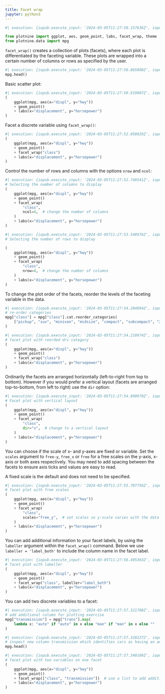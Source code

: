 ```yaml
---
title: Facet wrap
jupyter: python3
---
```


```python
#| execution: {iopub.execute_input: '2024-03-05T11:27:50.157636Z', iopub.status.busy: '2024-03-05T11:27:50.157338Z', iopub.status.idle: '2024-03-05T11:27:50.862578Z', shell.execute_reply: '2024-03-05T11:27:50.861839Z'}

from plotnine import ggplot, aes, geom_point, labs, facet_wrap, theme
from plotnine.data import mpg
```


`facet_wrap()` creates a collection of plots (facets), where each plot is differentiated by the faceting variable. These plots are wrapped into a certain number of columns or rows as specified by the user.


```python
#| execution: {iopub.execute_input: '2024-03-05T11:27:50.865808Z', iopub.status.busy: '2024-03-05T11:27:50.865562Z', iopub.status.idle: '2024-03-05T11:27:50.879202Z', shell.execute_reply: '2024-03-05T11:27:50.878617Z'}
mpg.head()
```

Basic scatter plot:

```python
#| execution: {iopub.execute_input: '2024-03-05T11:27:50.919007Z', iopub.status.busy: '2024-03-05T11:27:50.918743Z', iopub.status.idle: '2024-03-05T11:27:52.054424Z', shell.execute_reply: '2024-03-05T11:27:52.053744Z'}
(
    ggplot(mpg, aes(x="displ", y="hwy"))
    + geom_point()
    + labs(x="displacement", y="horsepower")
)
```

Facet a discrete variable using `facet_wrap()`:

```python
#| execution: {iopub.execute_input: '2024-03-05T11:27:52.058029Z', iopub.status.busy: '2024-03-05T11:27:52.057648Z', iopub.status.idle: '2024-03-05T11:27:52.745764Z', shell.execute_reply: '2024-03-05T11:27:52.745253Z'}
(
    ggplot(mpg, aes(x="displ", y="hwy"))
    + geom_point()
    + facet_wrap("class")
    + labs(x="displacement", y="horsepower")
)
```

Control the number of rows and columns with the options `nrow` and `ncol`:

```python
#| execution: {iopub.execute_input: '2024-03-05T11:27:52.748541Z', iopub.status.busy: '2024-03-05T11:27:52.748311Z', iopub.status.idle: '2024-03-05T11:27:53.546363Z', shell.execute_reply: '2024-03-05T11:27:53.545846Z'}
# Selecting the number of columns to display
(
    ggplot(mpg, aes(x="displ", y="hwy"))
    + geom_point()
    + facet_wrap(
        "class",
        ncol=4,  # change the number of columns
    )
    + labs(x="displacement", y="horsepower")
)
```

```python
#| execution: {iopub.execute_input: '2024-03-05T11:27:53.548976Z', iopub.status.busy: '2024-03-05T11:27:53.548742Z', iopub.status.idle: '2024-03-05T11:27:54.200245Z', shell.execute_reply: '2024-03-05T11:27:54.199707Z'}
# Selecting the number of rows to display

(
    ggplot(mpg, aes(x="displ", y="hwy"))
    + geom_point()
    + facet_wrap(
        "class",
        nrow=4,  # change the number of columns
    )
    + labs(x="displacement", y="horsepower")
)
```

To change the plot order of the facets, reorder the levels of the faceting variable in the data.

```python
#| execution: {iopub.execute_input: '2024-03-05T11:27:54.204094Z', iopub.status.busy: '2024-03-05T11:27:54.203836Z', iopub.status.idle: '2024-03-05T11:27:54.207956Z', shell.execute_reply: '2024-03-05T11:27:54.207437Z'}
# re-order categories
mpg["class"] = mpg["class"].cat.reorder_categories(
    ["pickup", "suv", "minivan", "midsize", "compact", "subcompact", "2seater"]
)
```

```python
#| execution: {iopub.execute_input: '2024-03-05T11:27:54.210974Z', iopub.status.busy: '2024-03-05T11:27:54.210713Z', iopub.status.idle: '2024-03-05T11:27:54.887959Z', shell.execute_reply: '2024-03-05T11:27:54.887406Z'}
# facet plot with reorded drv category
(
    ggplot(mpg, aes(x="displ", y="hwy"))
    + geom_point()
    + facet_wrap("class")
    + labs(x="displacement", y="horsepower")
)
```

Ordinarily the facets are arranged horizontally (left-to-right from top to bottom). However if you would prefer a vertical layout (facets are arranged top-to-bottom, from left to right) use the `dir` option:

```python
#| execution: {iopub.execute_input: '2024-03-05T11:27:54.890970Z', iopub.status.busy: '2024-03-05T11:27:54.890734Z', iopub.status.idle: '2024-03-05T11:27:55.704944Z', shell.execute_reply: '2024-03-05T11:27:55.704298Z'}
# Facet plot with vertical layout
(
    ggplot(mpg, aes(x="displ", y="hwy"))
    + geom_point()
    + facet_wrap(
        "class",
        dir="v",  # change to a vertical layout
    )
    + labs(x="displacement", y="horsepower")
)
```

You can choose if the scale of x- and y-axes are fixed or variable. Set the `scales` argument to `free-y`, `free_x` or `free` for a free scales on the y-axis, x-axis or both axes respectively. You may need to add spacing between the facets to ensure axis ticks and values are easy to read.

A fixed scale is the default and does not need to be specified.

```python
#| execution: {iopub.execute_input: '2024-03-05T11:27:55.707756Z', iopub.status.busy: '2024-03-05T11:27:55.707495Z', iopub.status.idle: '2024-03-05T11:27:56.492420Z', shell.execute_reply: '2024-03-05T11:27:56.491814Z'}
# facet plot with free scales
(
    ggplot(mpg, aes(x="displ", y="hwy"))
    + geom_point()
    + facet_wrap(
        "class",
        scales="free_y",  # set scales so y-scale varies with the data
    )
    + labs(x="displacement", y="horsepower")
)
```

You can add additional information to your facet labels, by using the `labeller` argument within the `facet_wrap()` command. Below we use `labeller = 'label_both'` to include the column name in the facet label.

```python
#| execution: {iopub.execute_input: '2024-03-05T11:27:56.495363Z', iopub.status.busy: '2024-03-05T11:27:56.495129Z', iopub.status.idle: '2024-03-05T11:27:57.318086Z', shell.execute_reply: '2024-03-05T11:27:57.317545Z'}
# facet plot with labeller
(
    ggplot(mpg, aes(x="displ", y="hwy"))
    + geom_point()
    + facet_wrap("class", labeller="label_both")
    + labs(x="displacement", y="horsepower")
)
```

You can add two discrete variables to a facet:

```python
#| execution: {iopub.execute_input: '2024-03-05T11:27:57.321708Z', iopub.status.busy: '2024-03-05T11:27:57.321486Z', iopub.status.idle: '2024-03-05T11:27:57.325318Z', shell.execute_reply: '2024-03-05T11:27:57.324807Z'}
# add additional column for plotting exercise
mpg["transmission"] = mpg["trans"].map(
    lambda x: "auto" if "auto" in x else "man" if "man" in x else ""
)
```

```python
#| execution: {iopub.execute_input: '2024-03-05T11:27:57.328227Z', iopub.status.busy: '2024-03-05T11:27:57.328008Z', iopub.status.idle: '2024-03-05T11:27:57.337513Z', shell.execute_reply: '2024-03-05T11:27:57.337042Z'}
# inspect new column transmission which identifies cars as having an automatic or manual transmission
mpg.head()
```

```python
#| execution: {iopub.execute_input: '2024-03-05T11:27:57.340109Z', iopub.status.busy: '2024-03-05T11:27:57.339914Z', iopub.status.idle: '2024-03-05T11:27:58.382185Z', shell.execute_reply: '2024-03-05T11:27:58.381606Z'}
# facet plot with two variables on one facet
(
    ggplot(mpg, aes(x="displ", y="hwy"))
    + geom_point()
    + facet_wrap(["class", "transmission"])  # use a list to add additional facetting variables
    + labs(x="displacement", y="horsepower")
)
```

